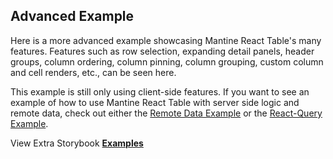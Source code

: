 
<Head>
  <title>Advanced Example - Mantine React Table Docs</title>
  <meta
    name="description"
    content="Advanced Mantine React Table Example with pagination, filtering, sorting, selection, detail panels, column ordering, pinning, custom toolbars, and more"
  />
  <meta property="og:title" content="Advanced Mantine React Table Example" />
  <meta
    property="og:description"
    content="Learn how to take advantage of advanced MRT features, suc as pagination, filtering, sorting, selection, detail panels, column ordering, pinning, custom toolbars, and more"
  />
</Head>

## Advanced Example

Here is a more advanced example showcasing Mantine React Table's many features. Features such as row selection, expanding detail panels, header groups, column ordering, column pinning, column grouping, custom column and cell renders, etc., can be seen here.

This example is still only using client-side features. If you want to see an example of how to use Mantine React Table with server side logic and remote data, check out either the [Remote&nbsp;Data&nbsp;Example](/docs/examples/remote) or the [React-Query Example](/docs/examples/react-query).

<Examples isPage />

View Extra Storybook **[Examples](https://www.mantine-react-table.dev/?path=/story/prop-playground--maximum-features)**
